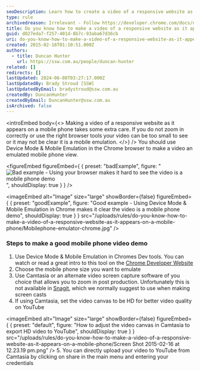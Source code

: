 ```yaml
---
seoDescription: Learn how to create a video of a responsive website as it appears on a mobile phone using Chrome's Device Mode and Mobile Emulation.
type: rule
archivedreason: Irrelevant - Follow https://developer.chrome.com/docs/devtools/device-mode/ to get a responsive view on a browser
title: Do you know how to make a video of a responsive website as it appears on a mobile phone?
guid: d027eda7-f257-401d-8b7c-93aba67d36cb
uri: do-you-know-how-to-make-a-video-of-a-responsive-website-as-it-appears-on-a-mobile-phone
created: 2015-02-16T01:10:51.000Z
authors:
  - title: Duncan Hunter
    url: https://ssw.com.au/people/duncan-hunter
related: []
redirects: []
lastUpdated: 2024-06-08T03:27:17.000Z
lastUpdatedBy: Brady Stroud [SSW]
lastUpdatedByEmail: bradystroud@ssw.com.au
createdBy: DuncanHunter
createdByEmail: DuncanHunter@ssw.com.au
isArchived: false
---
```


<introEmbed
  body={<>
Making a video of a responsive website as it appears on a mobile phone takes some extra care. If you do not zoom in correctly or use the right browser tools your video can be too small to see or it may not be clear it is a mobile emulation.
  </>}
/>
You should use Device Mode & Mobile Emulation in the Chrome browser to make a video an emulated mobile phone view.

<figureEmbed figureEmbed={ {
  preset: "badExample",
  figure: "![Bad example - Using your browser makes it hard to see the video is a mobile phone demo](/uploads/rules/do-you-know-how-to-make-a-video-of-a-responsive-website-as-it-appears-on-a-mobile-phone/browser-bad-view-for-video.jpg)",
  shouldDisplay: true
} } />


<imageEmbed
  alt="Image"
  size="large"
  showBorder={false}
  figureEmbed={ {
    preset: "goodExample",
    figure: "Good example - Using Device Mode & Mobile Emulation in Chrome makes it clear the video is a mobile phone demo",
    shouldDisplay: true
  } }
  src="/uploads/rules/do-you-know-how-to-make-a-video-of-a-responsive-website-as-it-appears-on-a-mobile-phone/Mobilephone-emulator-chrome.jpg"
/>

### Steps to make a good mobile phone video demo

1. Use Device Mode & Mobile Emulation in Chromes Dev tools. You can watch or read a great intro to this tool on the [Chrome Developer Website](https://developer.chrome.com/devtools/docs/device-mode)
2. Choose the mobile phone size you want to emulate
3. Use Camtasia or an alternate video screen capture software of you choice that allows you to zoom in post production. Unfortunately this is not available in [Snagit](https://www.techsmith.com/screen-capture.html), which we normally suggest to use when making screen casts
4. If using Camtasia, set the video canvas to be HD for better video quality on YouTube
   
<imageEmbed
  alt="Image"
  size="large"
  showBorder={false}
  figureEmbed={ {
    preset: "default",
    figure: "How to adjust the video canvas in Camtasia to export HD video to YouTube",
    shouldDisplay: true
  } }
  src="/uploads/rules/do-you-know-how-to-make-a-video-of-a-responsive-website-as-it-appears-on-a-mobile-phone/Screen Shot 2015-02-16 at 12.23.19 pm.png"
/>
5. You can directly upload your video to YouTube from Camtasia by clicking on share in the main menu and entering your credentials
